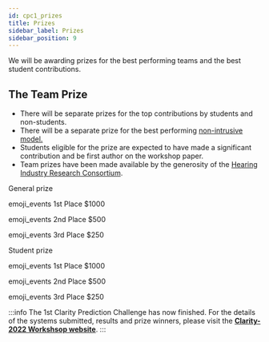 ```yaml
---
id: cpc1_prizes
title: Prizes
sidebar_label: Prizes
sidebar_position: 9
---
```



We will be awarding prizes for the best performing teams and the best student contributions.

## The Team Prize

- There will be separate prizes for the top contributions by students and non-students.
- There will be a separate prize for the best performing [non-intrusive model.](cpc1_faq#how-is-speech-intelligibility-objectively-measured-by-a-computer?)
- Students eligible for the prize are expected to have made a significant contribution and be first author on the workshop paper.
- Team prizes have been made available by the generosity of the [Hearing Industry Research Consortium](http://www.hearingirc.com).

<div className="container">
        <div className="row">
      <div className="text--center padding-horiz--md">
    <p/> General prize
  <p/> <Icon  style={{ fontSize: 30, color: "gold"  }}>emoji_events</Icon> 1st Place $1000
  <p/> <Icon  style={{ fontSize: 30, color: "silver"  }}>emoji_events</Icon> 2nd Place $500
  <p/> <Icon  style={{ fontSize: 30, color: "#ff6347" }}>emoji_events</Icon> 3rd Place $250
      </div>
    <div className="text--center padding-horiz--md">
    <p/> Student prize
  <p/> <Icon  style={{ fontSize: 30, color: "gold"  }}>emoji_events</Icon> 1st Place $1000
  <p/> <Icon  style={{ fontSize: 30, color: "silver"  }}>emoji_events</Icon> 2nd Place $500
  <p/> <Icon  style={{ fontSize: 30, color: "#ff6347" }}>emoji_events</Icon> 3rd Place $250
      </div>
     </div>
</div>

<p/>

:::info
The 1st Clarity Prediction Challenge has now finished. For the details of the systems submitted, results and prize winners, please visit the <b><a href="https://claritychallenge.org/clarity2022-workshop/">Clarity-2022 Workshsop website</a></b>.
:::
